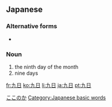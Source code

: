 ==Japanese==
{{ja-kanjitab|九|日}}

===Alternative forms===
* {{l|ja|9日}}

===Noun===
{{ja-noun|ここのか}}

# the ninth day of the month
# nine days

[[Category:ja:Time|ここのか]]
[[Category:Japanese basic words]]

[[fr:九日]]
[[ko:九日]]
[[li:九日]]
[[ja:九日]]
[[pt:九日]]